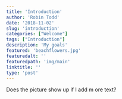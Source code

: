 ```yaml
---
title: 'Introduction'
author: 'Robin Todd'
date: '2018-11-02'
slug: 'introduction'
categories: ["Welcome"]
tags: ["Introduction"]
description: 'My goals'
featured: 'beachflowers.jpg'
featuredalt: ''
featuredpath: 'img/main'
linktitle: ''
type: 'post'
---
```



Does the picture show up if I add m ore text?